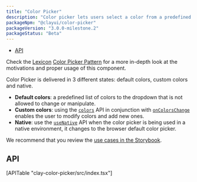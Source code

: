 ```yaml
---
title: "Color Picker"
description: "Color picker lets users select a color from a predefined palette, specify a color via its hexadecimal value, sample a color, and explore color values to create a custom color variation."
packageNpm: "@clayui/color-picker"
packageVersion: "3.0.0-milestone.2"
packageStatus: "Beta"
---
```



<div class="nav-toc">

- [API](#api)

</div>

<div class="clay-site-alert alert alert-info">
	Check the <a href="https://liferay.design/lexicon">Lexicon</a> <a href="https://liferay.design/lexicon/core-components/forms/picker-color/">Color Picker Pattern</a> for a more in-depth look at the motivations and proper usage of this component.
</div>

Color Picker is delivered in 3 different states: default colors, custom colors and native.

- **Default colors**: a predefined list of colors to the dropdown that is not allowed to change or manipulate.
- **Custom colors**: using the [`colors`](#api-colors) API in conjunction with [`onColorsChange`](#api-onColorsChange) enables the user to modify colors and add new ones.
- **Native**: use the [`useNative`](#api-useNative) API when the color picker is being used in a native environment, it changes to the browser default color picker.

<ColorPicker />

We recommend that you review the [use cases in the Storybook](https://storybook.clayui.com/?path=/story/claycolorpicker--default).

## API

<div>
	[APITable "clay-color-picker/src/index.tsx"]
</div>
